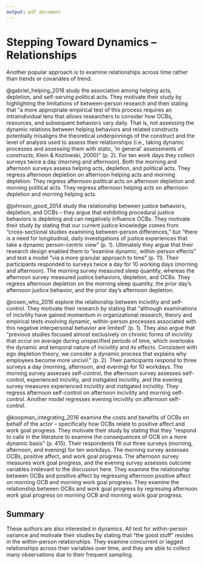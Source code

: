 ```yaml
---
output: pdf_document
---
```


# Stepping Toward Dynamics -- Relationships

Another popular approach is to examine relationships across time rather than trends or covariates of trend.

@gabriel_helping_2018 study the association among helping acts, depletion, and self-serving political acts. They motivate their study by highlighting the limitations of between-person research and then stating that "a more appropriate empirical test of this process requires an intraindividual lens that allows researchers to consider how OCBs, resources, and subsequent behaviors vary daily. That is, not assessing the dynamic relations between helping behaviors and related constructs potentially misaligns the theoretical underpinnings of the construct and the level of analysis used to assess their relationships (i.e., taking dynamic processes and assessing them with static, 'in general' assessments of constructs; Klein & Kozlowski, 2000)" (p. 2). For ten work days they collect surveys twice a day (morning and afternoon). Both the morning and afternoon surveys assess helping acts, depletion, and political acts. They regress afternoon depletion on afternoon helping acts and morning depletion. They regress afternoon political acts on afternoon depletion and morning political acts. They regress afternoon helping acts on afternoon depletion and morning helping acts.

@johnson_good_2014 study the relationship between justice behaviors, depletion, and OCBs -- they argue that exhibiting procedural justice behaviors is depleting and can negatively influence OCBs. They motivate their study by stating that our current justice knowledge comes from "cross-sectional studies examining between-person differences," but "there is a need for longitudinal, daily investigations of justice experiences that take a dynamic person-centric view" (p. 1). Ultimately they argue that their research design enabled them to "examine dynamic, within-person effects" and test a model "via a more granular approach to time" (p. 11). Their participants responded to surveys twice a day for 10 working days (morning and afternoon). The morning survey measured sleep quantity, whereas the afternoon survey measured justice behaviors, depletion, and OCBs. They regress afternoon depletion on the morning sleep quantity, the prior day's afternoon justice behavior, and the prior day's afternoon depletion. 

@rosen_who_2016 explore the relationship between incivility and self-control. They motivate their research by stating that "although examinations of incivility have gained momentum in organizational research, theory and empirical tests involving dynamic, within-person processes associated with this negative interpersonal behavior are limited" (p. 1). They also argue that "previous studies focused almost exclusively on chronic forms of incivility that occur on average during unspecified periods of time, which overlooks the dynamic and temporal nature of incivility and its effects. Consistent with ego depletion theory, we consider a dynamic process that explains why employees become more uncivil." (p. 2). Their participants respond to three surveys a day (morning, afternoon, and evening) for 10 workdays. The morning survey assesses self-control, the afternoon survey assesses self-control, experienced incivlity, and instigated incivility, and the evening survey measures experienced incivility and instigated incivility. They regress afternoon self-control on afternoon incivility and morning self-control. Another model regresses evening incivility on afternoon self-control.

@koopman_integrating_2016 examine the costs and benefits of OCBs on behalf of the actor -- specifically how OCBs relate to positive affect and work goal progress. They motivate their study by stating that they "respond to calls in the literature to examine the consequences of OCB on a more dynamic basis" (p. 415). Their respondents fill out three surveys (morning, afternoon, and evening) for ten workdays. The morning survey assesses OCBs, positive affect, and work goal progress. The afternoon survey measures work goal progress, and the evening survey assesses outcome variables irrelevant to the discussion here. They examine the relationship between OCBs and positive affect by regressing afternoon positive affect on morning OCB and morning work goal progress. They examine the relationship between OCBs and work goal progress by regressing afternoon work goal progress on morning OCB and morning work goal progress.

## Summary

These authors are also interested in dynamics. All test for within-person variance and motivate their studies by stating that "the good stuff" resides in the within-person relationships. They examine concurrent or lagged relationships across their variables over time, and they are able to collect many observations due to their frequent sampling.
